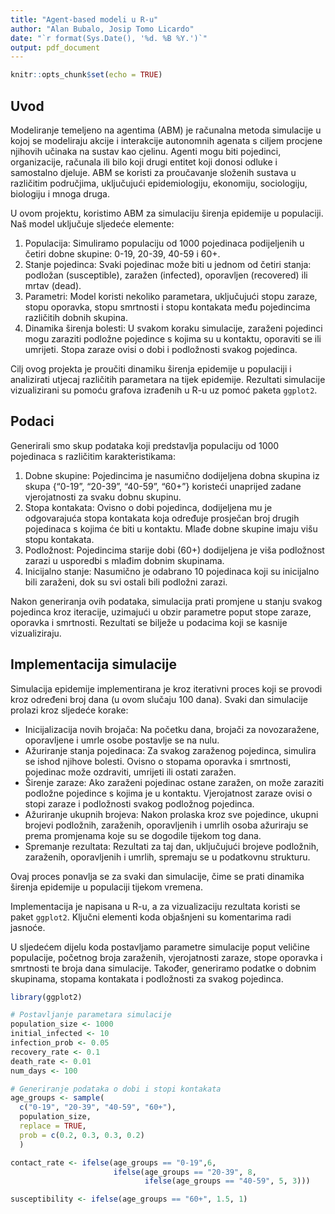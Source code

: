 ```yaml
---
title: "Agent-based modeli u R-u"
author: "Alan Bubalo, Josip Tomo Licardo"
date: "`r format(Sys.Date(), '%d. %B %Y.')`"
output: pdf_document
---
```


```r
knitr::opts_chunk$set(echo = TRUE)
```

## Uvod

Modeliranje temeljeno na agentima (ABM) je računalna metoda simulacije u kojoj se modeliraju akcije i interakcije autonomnih agenata s ciljem procjene njihovih učinaka na sustav kao cjelinu. Agenti mogu biti pojedinci, organizacije, računala ili bilo koji drugi entitet koji donosi odluke i samostalno djeluje. ABM se koristi za proučavanje složenih sustava u različitim područjima, uključujući epidemiologiju, ekonomiju, sociologiju, biologiju i mnoga druga.

U ovom projektu, koristimo ABM za simulaciju širenja epidemije u populaciji. Naš model uključuje sljedeće elemente:

1. Populacija: Simuliramo populaciju od 1000 pojedinaca podijeljenih u četiri dobne skupine: 0-19, 20-39, 40-59 i 60+.
2. Stanje pojedinca: Svaki pojedinac može biti u jednom od četiri stanja: podložan (susceptible), zaražen (infected), oporavljen (recovered) ili mrtav (dead).
3. Parametri: Model koristi nekoliko parametara, uključujući stopu zaraze, stopu oporavka, stopu smrtnosti i stopu kontakata među pojedincima različitih dobnih skupina.
4. Dinamika širenja bolesti: U svakom koraku simulacije, zaraženi pojedinci mogu zaraziti podložne pojedince s kojima su u kontaktu, oporaviti se ili umrijeti. Stopa zaraze ovisi o dobi i podložnosti svakog pojedinca.

Cilj ovog projekta je proučiti dinamiku širenja epidemije u populaciji i analizirati utjecaj različitih parametara na tijek epidemije. Rezultati simulacije vizualizirani su pomoću grafova izrađenih u R-u uz pomoć paketa `ggplot2`.

## Podaci

Generirali smo skup podataka koji predstavlja populaciju od 1000 pojedinaca s različitim karakteristikama:

1. Dobne skupine: Pojedincima je nasumično dodijeljena dobna skupina iz skupa {"0-19", "20-39", "40-59", "60+"} koristeći unaprijed zadane vjerojatnosti za svaku dobnu skupinu.
2. Stopa kontakata: Ovisno o dobi pojedinca, dodijeljena mu je odgovarajuća stopa kontakata koja određuje prosječan broj drugih pojedinaca s kojima će biti u kontaktu. Mlađe dobne skupine imaju višu stopu kontakata.
3. Podložnost: Pojedincima starije dobi (60+) dodijeljena je viša podložnost zarazi u usporedbi s mlađim dobnim skupinama.
4. Inicijalno stanje: Nasumično je odabrano 10 pojedinaca koji su inicijalno bili zaraženi, dok su svi ostali bili podložni zarazi.

Nakon generiranja ovih podataka, simulacija prati promjene u stanju svakog pojedinca kroz iteracije, uzimajući u obzir parametre poput stope zaraze, oporavka i smrtnosti. Rezultati se bilježe u podacima koji se kasnije vizualiziraju.

## Implementacija simulacije

Simulacija epidemije implementirana je kroz iterativni proces koji se provodi kroz određeni broj dana (u ovom slučaju 100 dana). Svaki dan simulacije prolazi kroz sljedeće korake:

* Inicijalizacija novih brojača: Na početku dana, brojači za novozaražene, oporavljene i umrle osobe postavlje se na nulu.
* Ažuriranje stanja pojedinaca: Za svakog zaraženog pojedinca, simulira se ishod njihove bolesti. Ovisno o stopama oporavka i smrtnosti, pojedinac može ozdraviti, umrijeti ili ostati zaražen.
* Širenje zaraze: Ako zaraženi pojedinac ostane zaražen, on može zaraziti podložne pojedince s kojima je u kontaktu. Vjerojatnost zaraze ovisi o stopi zaraze i podložnosti svakog podložnog pojedinca.
* Ažuriranje ukupnih brojeva: Nakon prolaska kroz sve pojedince, ukupni brojevi podložnih, zaraženih, oporavljenih i umrlih osoba ažuriraju se prema promjenama koje su se dogodile tijekom tog dana.
* Spremanje rezultata: Rezultati za taj dan, uključujući brojeve podložnih, zaraženih, oporavljenih i umrlih, spremaju se u podatkovnu strukturu.

Ovaj proces ponavlja se za svaki dan simulacije, čime se prati dinamika širenja epidemije u populaciji tijekom vremena.

Implementacija je napisana u R-u, a za vizualizaciju rezultata koristi se paket `ggplot2`. Ključni elementi koda objašnjeni su komentarima radi jasnoće.

U sljedećem dijelu koda postavljamo parametre simulacije poput veličine populacije, početnog broja zaraženih, vjerojatnosti zaraze, stope oporavka i smrtnosti te broja dana simulacije. Također, generiramo podatke o dobnim skupinama, stopama kontakata i podložnosti za svakog pojedinca.

```r
library(ggplot2)

# Postavljanje parametara simulacije 
population_size <- 1000
initial_infected <- 10
infection_prob <- 0.05
recovery_rate <- 0.1  
death_rate <- 0.01
num_days <- 100

# Generiranje podataka o dobi i stopi kontakata
age_groups <- sample(
  c("0-19", "20-39", "40-59", "60+"),
  population_size,
  replace = TRUE,
  prob = c(0.2, 0.3, 0.3, 0.2)
  )

contact_rate <- ifelse(age_groups == "0-19",6,
                       ifelse(age_groups == "20-39", 8,
                              ifelse(age_groups == "40-59", 5, 3)))

susceptibility <- ifelse(age_groups == "60+", 1.5, 1)
```




